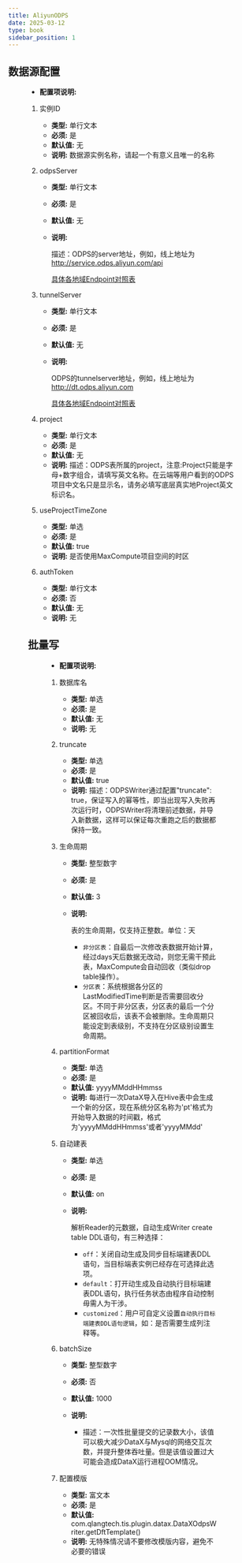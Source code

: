 ```yaml
---
title: AliyunODPS
date: 2025-03-12
type: book
sidebar_position: 1
---
```



## 数据源配置

<Figure img={require('./datasource.png')}/>

* **配置项说明:** 

<PluginFields>

1. 实例ID

	* **类型:** 单行文本
	* **必须:** 是
	* **默认值:** 无
	* **说明:** 		数据源实例名称，请起一个有意义且唯一的名称

2. odpsServer

	* **类型:** 单行文本
	* **必须:** 是
	* **默认值:** 无
	* **说明:** 

		描述：ODPS的server地址，例如，线上地址为 http://service.odps.aliyun.com/api 
		
		 [具体各地域Endpoint对照表](https://help.aliyun.com/document_detail/34951.html#section-f2d-51y-5db)

3. tunnelServer

	* **类型:** 单行文本
	* **必须:** 是
	* **默认值:** 无
	* **说明:** 

		ODPS的tunnelserver地址，例如，线上地址为 http://dt.odps.aliyun.com
		
		 [具体各地域Endpoint对照表](https://help.aliyun.com/document_detail/34951.html#section-f2d-51y-5db)

4. project

	* **类型:** 单行文本
	* **必须:** 是
	* **默认值:** 无
	* **说明:** 		描述：ODPS表所属的project，注意:Project只能是字母+数字组合，请填写英文名称。在云端等用户看到的ODPS项目中文名只是显示名，请务必填写底层真实地Project英文标识名。

5. useProjectTimeZone

	* **类型:** 单选
	* **必须:** 是
	* **默认值:** true
	* **说明:** 		是否使用MaxCompute项目空间的时区

6. authToken

	* **类型:** 单行文本
	* **必须:** 否
	* **默认值:** 无
	* **说明:** 		无


</PluginFields>

## 批量写

<Figure img={require('./dataxWriter.png')}/>

* **配置项说明:** 

<PluginFields>

1. 数据库名

	* **类型:** 单选
	* **必须:** 是
	* **默认值:** 无
	* **说明:** 		无

2. truncate

	* **类型:** 单选
	* **必须:** 是
	* **默认值:** true
	* **说明:** 		描述：ODPSWriter通过配置"truncate": true，保证写入的幂等性，即当出现写入失败再次运行时，ODPSWriter将清理前述数据，并导入新数据，这样可以保证每次重跑之后的数据都保持一致。 

3. 生命周期

	* **类型:** 整型数字
	* **必须:** 是
	* **默认值:** 3
	* **说明:** 

		表的生命周期，仅支持正整数。单位：天
		
		* `非分区表`：自最后一次修改表数据开始计算，经过days天后数据无改动，则您无需干预此表，MaxCompute会自动回收（类似drop table操作）。
		* `分区表`：系统根据各分区的LastModifiedTime判断是否需要回收分区。不同于非分区表，分区表的最后一个分区被回收后，该表不会被删除。生命周期只能设定到表级别，不支持在分区级别设置生命周期。

4. partitionFormat

	* **类型:** 单选
	* **必须:** 是
	* **默认值:** yyyyMMddHHmmss
	* **说明:** 		每进行一次DataX导入在Hive表中会生成一个新的分区，现在系统分区名称为'pt'格式为开始导入数据的时间戳，格式为'yyyyMMddHHmmss'或者'yyyyMMdd' 

5. 自动建表

	* **类型:** 单选
	* **必须:** 是
	* **默认值:** on
	* **说明:** 

		解析Reader的元数据，自动生成Writer create table DDL语句，有三种选择：
		* `off`：关闭自动生成及同步目标端建表DDL语句，当目标端表实例已经存在可选择此选项。
		* `default`：打开动生成及自动执行目标端建表DDL语句，执行任务状态由程序自动控制毋需人为干涉。
		* `customized`：用户可自定义设置`自动执行目标端建表DDL语句逻辑`，如：是否需要生成列注释等。

6. batchSize

	* **类型:** 整型数字
	* **必须:** 否
	* **默认值:** 1000
	* **说明:** 

		* 描述：一次性批量提交的记录数大小，该值可以极大减少DataX与Mysql的网络交互次数，并提升整体吞吐量。但是该值设置过大可能会造成DataX运行进程OOM情况。

7. 配置模版

	* **类型:** 富文本
	* **必须:** 是
	* **默认值:** com.qlangtech.tis.plugin.datax.DataXOdpsWriter.getDftTemplate()
	* **说明:** 		无特殊情况请不要修改模版内容，避免不必要的错误


</PluginFields>



